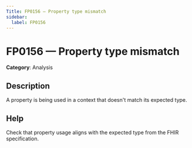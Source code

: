 ```yaml
---
Title: FP0156 — Property type mismatch
sidebar:
  label: FP0156
---
```


# FP0156 — Property type mismatch

**Category**: Analysis

## Description

A property is being used in a context that doesn't match its expected type.

## Help

Check that property usage aligns with the expected type from the FHIR specification.
